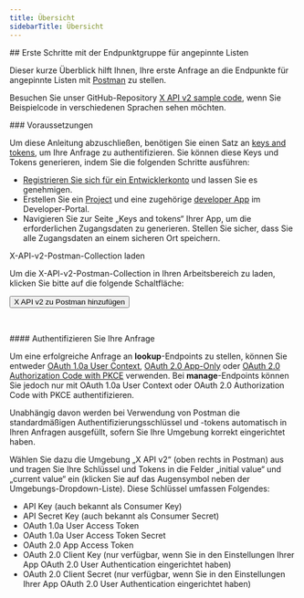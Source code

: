 ```yaml
---
title: Übersicht
sidebarTitle: Übersicht
---
```



<div id="getting-started-with-the-pinned-list-endpoint-group">
  ## Erste Schritte mit der Endpunktgruppe für angepinnte Listen
</div>

Dieser kurze Überblick hilft Ihnen, Ihre erste Anfrage an die Endpunkte für angepinnte Listen mit [Postman](/de/tutorials/postman-getting-started) zu stellen.

Besuchen Sie unser GitHub-Repository [X API v2 sample code](https://github.com/xdevplatform/Twitter-API-v2-sample-code), wenn Sie Beispielcode in verschiedenen Sprachen sehen möchten.

<Note>
  ### Voraussetzungen

  Um diese Anleitung abzuschließen, benötigen Sie einen Satz an [keys and tokens](/de/resources/fundamentals/authentication), um Ihre Anfrage zu authentifizieren. Sie können diese Keys und Tokens generieren, indem Sie die folgenden Schritte ausführen:

  - [Registrieren Sie sich für ein Entwicklerkonto](https://developer.x.com/en/apply-for-access) und lassen Sie es genehmigen.
  - Erstellen Sie ein [Project](/de/resources/fundamentals/projects) und eine zugehörige [developer App](/de/resources/fundamentals/developer-apps) im Developer-Portal.
  - Navigieren Sie zur Seite „Keys and tokens“ Ihrer App, um die erforderlichen Zugangsdaten zu generieren. Stellen Sie sicher, dass Sie alle Zugangsdaten an einem sicheren Ort speichern.
</Note>

X-API-v2-Postman-Collection laden

Um die X-API-v2-Postman-Collection in Ihren Arbeitsbereich zu laden, klicken Sie bitte auf die folgende Schaltfläche:

<Button href="https://app.getpostman.com/run-collection/9956214-784efcda-ed4c-4491-a4c0-a26470a67400">
  X API v2 zu Postman hinzufügen
</Button>

 

<div id="authenticate-your-request">
  #### Authentifizieren Sie Ihre Anfrage
</div>

Um eine erfolgreiche Anfrage an **lookup**-Endpoints zu stellen, können Sie entweder [OAuth 1.0a User Context](/de/resources/fundamentals/authentication), [OAuth 2.0 App-Only](/de/resources/fundamentals/authentication#oauth-2-0) oder [OAuth 2.0 Authorization Code with PKCE](de/resources/fundamentals/authentication#oauth-2-0-authorization-code-flow-with-pkce-2) verwenden. Bei **manage**-Endpoints können Sie jedoch nur mit OAuth 1.0a User Context oder OAuth 2.0 Authorization Code with PKCE authentifizieren.

Unabhängig davon werden bei Verwendung von Postman die standardmäßigen Authentifizierungsschlüssel und -tokens automatisch in Ihren Anfragen ausgefüllt, sofern Sie Ihre Umgebung korrekt eingerichtet haben.

Wählen Sie dazu die Umgebung „X API v2“ (oben rechts in Postman) aus und tragen Sie Ihre Schlüssel und Tokens in die Felder „initial value“ und „current value“ ein (klicken Sie auf das Augensymbol neben der Umgebungs-Dropdown-Liste). Diese Schlüssel umfassen Folgendes:

- API Key (auch bekannt als Consumer Key)
- API Secret Key (auch bekannt als Consumer Secret)
- OAuth 1.0a User Access Token
- OAuth 1.0a User Access Token Secret
- OAuth 2.0 App Access Token
- OAuth 2.0 Client Key (nur verfügbar, wenn Sie in den Einstellungen Ihrer App OAuth 2.0 User Authentication eingerichtet haben)
- OAuth 2.0 Client Secret (nur verfügbar, wenn Sie in den Einstellungen Ihrer App OAuth 2.0 User Authentication eingerichtet haben)